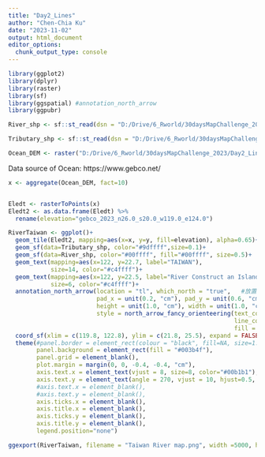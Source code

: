 ```yaml
---
title: "Day2_Lines"
author: "Chen-Chia Ku"
date: "2023-11-02"
output: html_document
editor_options: 
  chunk_output_type: console
---
```

```r
library(ggplot2)
library(dplyr)
library(raster)
library(sf)
library(ggspatial) #annotation_north_arrow
library(ggpubr)

```

```r
River_shp <- sf::st_read(dsn = "D:/Drive/6_Rworld/30daysMapChallenge_2023/Day2_Lines/MainRiver", layer="riverpoly")

Tributary_shp <- sf::st_read(dsn = "D:/Drive/6_Rworld/30daysMapChallenge_2023/Day2_Lines/Tributary", layer="riverlin")

Ocean_DEM <- raster("D:/Drive/6_Rworld/30daysMapChallenge_2023/Day2_Lines/TaiwanOcean/gebco_2023_n26.0_s20.0_w119.0_e124.0.tif")

```
Data source of Ocean: https://www.gebco.net/


```r
x <- aggregate(Ocean_DEM, fact=10)


Eledt <- rasterToPoints(x)
Eledt2 <- as.data.frame(Eledt) %>%
  rename(elevation="gebco_2023_n26.0_s20.0_w119.0_e124.0")


```

```r

RiverTaiwan <- ggplot()+
  geom_tile(Eledt2, mapping=aes(x=x, y=y, fill=elevation), alpha=0.65)+
  geom_sf(data=Tributary_shp, color="#9dffff",size=0.1)+
  geom_sf(data=River_shp, color="#00ffff", fill="#00ffff", size=0.5)+
  geom_text(mapping=aes(x=122, y=22.7, label="TAIWAN"), 
            size=14, color="#c4ffff")+
  geom_text(mapping=aes(x=122, y=22.5, label="River Construct an Island"), 
            size=6, color="#c4ffff")+
  annotation_north_arrow(location = "tl", which_north = "true",   #放置指北針
                         pad_x = unit(0.2, "cm"), pad_y = unit(0.6, "cm"), 
                         height = unit(1.0, "cm"), width = unit(1.0, "cm") , 
                         style = north_arrow_fancy_orienteering(text_col = '#00b1b1', 
                                                                line_col = '#00b1b1',
                                                                fill = '#00b1b1'))+
  coord_sf(xlim = c(119.8, 122.8), ylim = c(21.8, 25.5), expand = FALSE, crs=4326)+
  theme(#panel.border = element_rect(colour = "black", fill=NA, size=1.0),
        panel.background = element_rect(fill = "#003b4f"), 
        panel.grid = element_blank(), 
        plot.margin = margin(0, 0, -0.4, -0.4, "cm"),
        axis.text.x = element_text(vjust = 8, size=8, color="#00b1b1"),
        axis.text.y = element_text(angle = 270, vjust = 10, hjust=0.5, size=8, color="#00b1b1"),
        #axis.text.x = element_blank(),
        #axis.text.y = element_blank(),
        axis.ticks.x = element_blank(),
        axis.title.x = element_blank(),
        axis.ticks.y = element_blank(),
        axis.title.y = element_blank(),
        legend.position="none")

ggexport(RiverTaiwan, filename = "Taiwan River map.png", width =5000, height =6670, res =900 )
  

```
